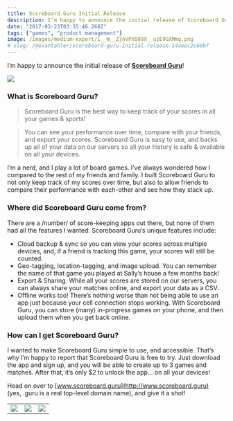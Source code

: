 ```yaml
---
title: Scoreboard Guru Initial Release
description: I’m happy to announce the initial release of Scoreboard Guru!
date: "2017-03-23T03:35:46.268Z"
tags: ["games", "product management"]
image: /images/medium-export/1__W__ZjnVPX889X__uzE9GXMmg.png
# slug: /@evantahler/scoreboard-guru-initial-release-14aeec2c66bf
---
```


I’m happy to announce the initial release of [**Scoreboard Guru**](https://www.scoreboard.guru)!

![](/images/medium-export/1__W__ZjnVPX889X__uzE9GXMmg.png)

### What is Scoreboard Guru?

> Scoreboard Guru is the best way to keep track of your scores in all your games & sports!

> You can see your performance over time, compare with your friends, and export your scores. Scoreboard Guru is easy to use, and backs up all of your data on our servers so all your history is safe & available on all your devices.

I’m a nerd, and I play a lot of board games. I’ve always wondered how I compared to the rest of my friends and family. I built Scoreboard Guru to not only keep track of my scores over time, but also to allow friends to compare their performance with each-other and see how they stack up.

### Where did Scoreboard Guru come from?

There are a /number/ of score-keeping apps out there, but none of them had all the features I wanted. Scoreboard Guru’s unique features include:

- Cloud backup & sync so you can view your scores across multiple devices, and, if a friend is tracking this game, your scores will still be counted.
- Geo-tagging, location-tagging, and image upload. You can remember the name of that game you played at Sally’s house a few months back!
- Export & Sharing. While all your scores are stored on our servers, you can always share your matches online, and export your data as a CSV.
- Offline works too! There’s nothing worse than not being able to use an app just because your cell connection stops working. With Scoreboard Guru, you can store (many) in-progress games on your phone, and then upload them when you get back online.

### How can I get Scoreboard Guru?

I wanted to make Scoreboard Guru simple to use, and accessible. That’s why I’m happy to report that Scoreboard Guru is free to try. Just download the app and sign up, and you will be able to create up to 3 games and matches. After that, it’s only $2 to unlock the app… on all your devices!

Head on over to [www.scoreboard.guru](http://www.scoreboard.guru) (yes, .guru is a real top-level domain name), and give it a shot!

<table>
  <tr>
    <td>
      <img src="/images/medium-export/1__O1K2__NG0ktezpIpG__6FtTg.png" />
    </td>
    <td>
      <img src="/images/medium-export/1__nzpqmryf0JsFbzUxnKu7GQ.png" />
    </td>
    <td>
      <img src="/images/medium-export/1__IzWhyIJIYSEafh1B4opxDw.png" />
    </td>
  </tr>
</table>
